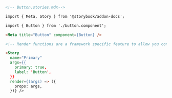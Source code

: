 ```md
<!-- Button.stories.mdx-->

import { Meta, Story } from '@storybook/addon-docs';

import { Button } from './button.component';

<Meta title="Button" component={Button} />

<!-- Render functions are a framework specific feature to allow you control on how the component renders -->

<Story
  name="Primary"
  args={{
    primary: true,
    label: 'Button',
  }}
  render={(args) => ({
    props: args,
  })} />
```
